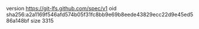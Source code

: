 version https://git-lfs.github.com/spec/v1
oid sha256:a2a1169f546afd574b05f31fc8bb9e69b8eede43829ecc22d9e45ed586a148bf
size 3315
